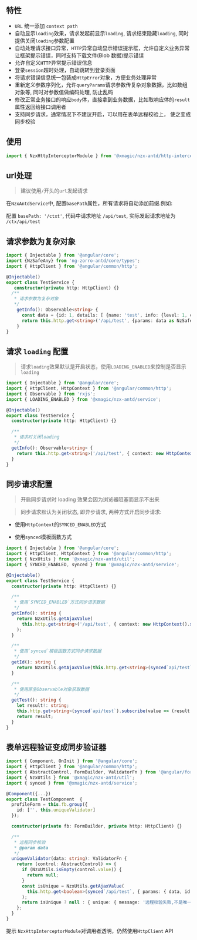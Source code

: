 
<Meta title="HttpInterceptor" />

## 特性

- `URL` 统一添加 `context path`
- 自动显示`loading`效果，请求发起前显示`loading`, 请求结束隐藏`loading`, 同时提供关闭`loading`参数配置
- 自动处理请求接口异常，`HTTP`异常自动显示错误提示框，允许自定义业务异常让框架提示错误，同时支持下载文件(Blob 数据)提示错误
- 允许自定义`HTTP`异常提示错误信息
- 登录`session`超时处理，自动跳转到登录页面
- 将请求错误信息统一包装成`HttpError`对象，方便业务处理异常
- 重新定义参数序列化，允许`queryParams`请求参数传复杂对象数据，比如数组对象等, 同时对参数值做编码处理, 防止乱码
- 修改正常业务接口的响应`body`体，直接拿到业务数据，比如取响应体的`result`属性返回给接口调用者
- 支持同步请求，通常情况下不建议开启，可以用在表单远程校验上， 使之变成同步校验

## 使用

```ts
import { NzxHttpInterceptorModule } from '@xmagic/nzx-antd/http-interceptor';
```

## url处理

> 建议使用`/`开头的`url`发起请求

在`NzxAntdService`中, 配置`basePath`属性，所有请求将自动添加前缀.例如:

配置 `basePath: '/ctxt'`, 代码中请求地址 `/api/test`, 实际发起请求地址为 `/ctx/api/test`


## 请求参数为复杂对象

```ts
import { Injectable } from '@angular/core';
import {NzSafeAny} from 'ng-zorro-antd/core/types';
import { HttpClient } from '@angular/common/http';

@Injectable()
export class TestService {
   constructor(private http: HttpClient) {}
  /**
   * 请求参数为复杂对象
   */
    getInfo(): Observable<string> {
      const data = {id: 1, details: [ {name: 'test', info: {level: 1, code: 'test code'}}]};
      return this.http.get<string>('/api/test', {params: data as NzSafeAny})
    }
}
```



## 请求 `loading` 配置

> 请求`loading`效果默认是开启状态，使用`LOADING_ENABLED`来控制是否显示`loading`

```ts
import { Injectable } from '@angular/core';
import { HttpClient, HttpContext } from '@angular/common/http';
import { Observable } from 'rxjs';
import { LOADING_ENABLED } from '@xmagic/nzx-antd/service';

@Injectable()
export class TestService {
  constructor(private http: HttpClient) {}

  /**
   * 请求时关闭loading
   */
  getInfo(): Observable<string> {
    return this.http.get<string>('/api/test', { context: new HttpContext().set(LOADING_ENABLED, false) });
  }
}
```

## 同步请求配置

> 开启同步请求时 loading 效果会因为浏览器阻塞而显示不出来

> 同步请求默认为关闭状态, 即异步请求, 两种方式开启同步请求:

- 使用`HttpContext`的`SYNCED_ENABLED`方式

- 使用`synced`模板函数方式

```ts
import { Injectable } from '@angular/core';
import { HttpClient, HttpContext } from '@angular/common/http';
import { NzxUtils } from '@xmagic/nzx-antd/util';
import { SYNCED_ENABLED, synced } from '@xmagic/nzx-antd/service';

@Injectable()
export class TestService {
  constructor(private http: HttpClient) {}

  /**
   * 使用`SYNCED_ENABLED`方式同步请求数据
   */
  getInfo(): string {
    return NzxUtils.getAjaxValue(
      this.http.get<string>('/api/test', { context: new HttpContext().set(SYNCED_ENABLED, true) })
    );
  }

  /**
   * 使用`synced`模板函数方式同步请求数据
   */
  getId(): string {
    return NzxUtils.getAjaxValue(this.http.get<string>(synced`api/test`));
  }

  /**
   * 使用原生Observable对象获取数据
   */
  getTest(): string {
    let result!: string;
    this.http.get<string>(synced`api/test`).subscribe(value => (result = value));
    return result;
  }
}
```

## 表单远程验证变成同步验证器

```ts
import { Component, OnInit } from '@angular/core';
import { HttpClient } from '@angular/common/http';
import { AbstractControl, FormBuilder, ValidatorFn } from '@angular/forms';
import { NzxUtils } from '@xmagic/nzx-antd/util';
import { synced } from '@xmagic/nzx-antd/service';

@Component({...})
export class TestComponent  {
  profileForm = this.fb.group({
    id: ['', this.uniqueValidator]
  });

  constructor(private fb: FormBuilder, private http: HttpClient) {}

  /**
   * 远程同步校验
   * @param data
   */
  uniqueValidator(data: string): ValidatorFn {
    return (control: AbstractControl) => {
      if (NzxUtils.isEmpty(control.value)) {
        return null;
      }
      const isUnique = NzxUtils.getAjaxValue(
        this.http.get<boolean>(synced`/api/test`, { params: { data, id: control.value } })
      );
      return isUnique ? null : { unique: { message: '远程校验失败,不是唯一值' } };
    };
  }
}
```

<div className="doc-tip-wrapper">
  <span className="doc-tip">提示</span>
  <code>NzxHttpInterceptorModule</code>对调用者透明，仍然使用<code>HttpClient</code> API
</div>
